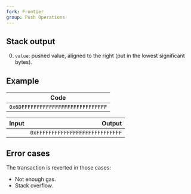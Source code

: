 ```yaml
---
fork: Frontier
group: Push Operations
---
```


## Stack output

0. `value`: pushed value, aligned to the right (put in the lowest significant bytes).

## Example

| Code |
|------|
| `0x6DFFFFFFFFFFFFFFFFFFFFFFFFFFFF` |

| Input | Output |
|------:|-------:|
| | `0xFFFFFFFFFFFFFFFFFFFFFFFFFFFF` |

## Error cases

The transaction is reverted in those cases:
- Not enough gas.
- Stack overflow.

